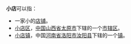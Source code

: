 '''小店'''可以指：
* 一家小的[[店铺|店铺]]。
* [[小店区|小店区]]，[[中华人民共和国|中国]][[山西省|山西省]][[太原市|太原市]]下辖的一个[[市辖区|市辖区]]。
* [[小店镇|小店镇]]，中国[[河南省|河南省]][[洛阳市|洛阳市]][[汝阳县|汝阳县]]下辖的一个[[镇|镇]]。
{{disambig|Cat=二字中國相關消歧義}}